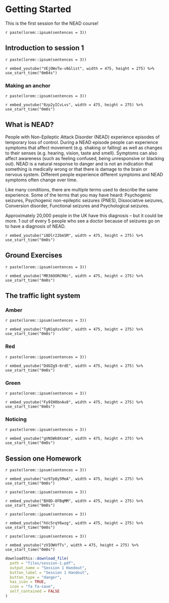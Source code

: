 # Getting Started

This is the first session for the NEAD course!

`r paste(lorem::ipsum(sentences = 3))`

## Introduction to session 1 {-}

`r paste(lorem::ipsum(sentences = 3))`

`r embed_youtube("VEjOWxTw-v0&list", width = 475, height = 275) %>% use_start_time("0m04s")`

### Making an anchor {-}

`r paste(lorem::ipsum(sentences = 3))`

`r embed_youtube("8zp2yICvLvs", width = 475, height = 275) %>% use_start_time("0m0s")`

## What is NEAD? {-}

People with Non-Epileptic Attack Disorder (NEAD) experience episodes of temporary loss of control. During a NEAD episode people can experience symptoms that affect movement (e.g. shaking or falling) as well as changes to their senses (e.g. hearing, vision, taste and smell). Symptoms can also affect awareness (such as feeling confused, being unresponsive or blacking out). NEAD is a natural response to danger and is not an indication that something is medically wrong or that there is damage to the brain or nervous system. Different people experience different symptoms and NEAD symptoms often change over time.

Like many conditions, there are multiple terms used to describe the same experience. Some of the terms that you may have heard: Psychogenic seizures, 
Psychogenic non-epileptic seizures (PNES), Dissociative seizures, Conversion disorder, Functional seizures and Psychological seizures.

Approximately 20,000 people in the UK have this diagnosis – but it could be more. 1 out of every 5 people who see a doctor because of seizures go on to have a diagnosis of NEAD.

`r embed_youtube("i8Dlr22bmSM", width = 475, height = 275) %>% use_start_time("0m0s")`

## Ground Exercises {-}

`r paste(lorem::ipsum(sentences = 3))`

`r embed_youtube("MR36OORCM8c", width = 475, height = 275) %>% use_start_time("0m0s")`

## The traffic light system {-}
### Amber {-}

`r paste(lorem::ipsum(sentences = 3))`

`r embed_youtube("TgN1qXsvShU", width = 475, height = 275) %>% use_start_time("0m0s")`

### Red {-}

`r paste(lorem::ipsum(sentences = 3))`

`r embed_youtube("DdOZg9-8rdE", width = 475, height = 275) %>% use_start_time("0m0s")`

### Green {-}

`r paste(lorem::ipsum(sentences = 3))`

`r embed_youtube("Fy9IH0bnAx8", width = 475, height = 275) %>% use_start_time("0m0s")`

### Noticing {-}

`r paste(lorem::ipsum(sentences = 3))`

`r embed_youtube("gVNSWk0Xsm4", width = 475, height = 275) %>% use_start_time("0m0s")`

## Session one Homework {-}

`r paste(lorem::ipsum(sentences = 3))`

`r embed_youtube("oz97p0y5MeA", width = 475, height = 275) %>% use_start_time("0m0s")`

`r paste(lorem::ipsum(sentences = 3))`

`r embed_youtube("BX0D-8FBqMM", width = 475, height = 275) %>% use_start_time("0m0s")`

`r paste(lorem::ipsum(sentences = 3))`

`r embed_youtube("hVc5rqY6wzg", width = 475, height = 275) %>% use_start_time("0m0s")`

`r paste(lorem::ipsum(sentences = 3))`

`r embed_youtube("zVIOWVfTs", width = 475, height = 275) %>% use_start_time("0m0s")`

```r
downloadthis::download_file(
  path = "files/session-1.pdf",
  output_name = "Session 1 Handout",
  button_label = "Session 1 Handout",
  button_type = "danger",
  has_icon = TRUE,
  icon = "fa fa-save",
  self_contained = FALSE
)
```

